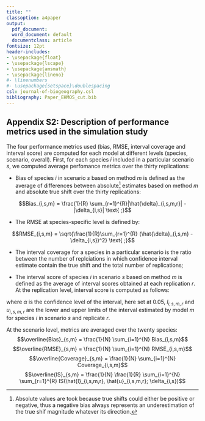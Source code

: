 ```yaml
---
title: ""
classoption: a4paper
output:
  pdf_document:
  word_document: default
  documentclass: article
fontsize: 12pt
header-includes:
- \usepackage{float}
- \usepackage{lscape}
- \usepackage{amsmath}
- \usepackage{lineno}
#- \linenumbers
#- \usepackage{setspace}\doublespacing
csl: journal-of-biogeography.csl
bibliography: Paper_EHMOS_cut.bib
---
```


## Appendix S2: Description of performance metrics used in the simulation study

The four performance metrics used (bias, RMSE, interval coverage and interval score) are computed for each model at different levels (species, scenario, overall). First, for each species $i$ included in a particular scenario $s$, we computed average perfomance metrics over the thirty replications:

* Bias of species $i$ in scenario $s$ based on method $m$ is defined as the average of differences between absolute^[Absolute values are took because true shifts could either be positive or negative, thus a negative bias always represents an underestimation of the true shif magnitude whatever its direction.] estimates based on method $m$ and absolute true shift over the thirty replications:

$$Bias_{i,s,m} = \frac{1}{R} \sum_{r=1}^{R}|\hat{\delta}_{i,s,m,r}| - |\delta_{i,s}| \text{ ;}$$

* The RMSE at species-specific level is defined by:

$$RMSE_{i,s,m} = \sqrt{\frac{1}{R}\sum_{r=1}^{R} (\hat{\delta}_{i,s,m} - \delta_{i,s})^2} \text{ ;}$$

* The interval coverage for a species in a particular scenario is the ratio between the number of replciations in which confidence interval estimate contain the true shift and the total number of replications;

* The interval score of species $i$ in scenario $s$ based on method $m$ is defined as the average of interval scores obtained at each replication $r$. At the replication level, interval score is computed as follows:

\begin{equation*}
IS_{i,s,m,r}(l_{i,s,m,r}, u_{i,s,m,r}; \delta_{i,s}) = 
\begin{cases}
(u_{i,s,m,r}-l_{i,s,m,r}) + \frac{2}{\alpha}(l_{i,s,m,r} - \delta_{i,s}) &\text{if $\delta_{i,s} < l_{i,s,m,r}$}\\
(u_{i,s,m,r}-l_{i,s,m,r}) &\text{if $u_{i,s,m,r} > \delta_{i,s} > l_{i,s,m,r}$}\\
(u_{i,s,m,r}-l_{i,s,m,r}) + \frac{2}{\alpha}(\delta_{i,s} - u_{i,s,m,r}) &\text{if $\delta_{i,s} > u_{i,s,m,r}$}
\end{cases}
\end{equation*}

where $\alpha$ is the confidence level of the interval, here set at 0.05, $l_{i,s,m,r}$ and $u_{i,s,m,r}$ are the lower and upper limits of the interval estimated by model $m$ for species $i$ in scenario $s$ and replicate $r$. 
	    
At the scenario level, metrics are averaged over the twenty species:
$$\overline{Bias}_{s,m} = \frac{1}{N} \sum_{i=1}^{N} Bias_{i,s,m}$$
$$\overline{RMSE}_{s,m} = \frac{1}{N} \sum_{i=1}^{N} RMSE_{i,s,m}$$
$$\overline{Coverage}_{s,m} = \frac{1}{N} \sum_{i=1}^{N} Coverage_{i,s,m}$$
$$\overline{IS}_{s,m} = \frac{1}{N} \frac{1}{R} \sum_{i=1}^{N} \sum_{r=1}^{R} IS(\hat{l}_{i,s,m,r}, \hat{u}_{i,s,m,r}; \delta_{i,s})$$

